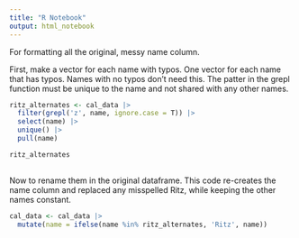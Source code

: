 ---
title: "R Notebook"
output: html_notebook
---


For formatting all the original, messy name column.

First, make a vector for each name with typos. One vector for each name that has typos. Names with no typos don't need this. The patter in the grepl function must be unique to the name and not shared with any other names.

```{r}
ritz_alternates <- cal_data |>
  filter(grepl('z', name, ignore.case = T)) |>
  select(name) |>
  unique() |>
  pull(name)

ritz_alternates
  
```

Now to rename them in the original dataframe. This code re-creates the name column and replaced any misspelled Ritz, while keeping the other names constant.

```{r}
cal_data <- cal_data |>
  mutate(name = ifelse(name %in% ritz_alternates, 'Ritz', name))
```

